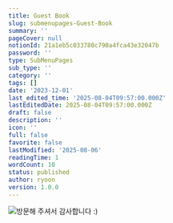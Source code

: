 ```yaml
---
title: Guest Book
slug: submenupages-Guest-Book
summary: ''
pageCover: null
notionId: 21a1eb5c033780c790a4fca43e32047b
password: ''
type: SubMenuPages
sub_type: ''
category: ''
tags: []
date: '2023-12-01'
last_edited_time: '2025-08-04T09:57:00.000Z'
lastEditedDate: 2025-08-04T09:57:00.000Z
draft: false
description: ''
icon: ''
full: false
favorite: false
lastModified: '2025-08-06'
readingTime: 1
wordCount: 10
status: published
author: ryoon
version: 1.0.0
---
```


![방문해 주셔서 감사합니다 :)](https://res.cloudinary.com/dyrdul1dd/image/upload/v1754507790/norkive-notion-images/1754507789849-IMG_9224.jpg)


    


